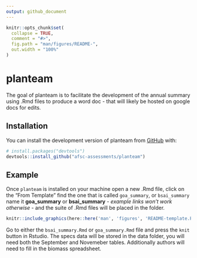 ```yaml
---
output: github_document
---
```


<!-- README.md is generated from README.Rmd. Please edit that file -->

```r
knitr::opts_chunk$set(
  collapse = TRUE,
  comment = "#>",
  fig.path = "man/figures/README-",
  out.width = "100%"
)
```

# planteam

<!-- badges: start -->
<!-- badges: end -->

The goal of planteam is to facilitate the development of the annual summary using .Rmd files to produce a word doc - that will likely be hosted on google docs for edits.

## Installation

You can install the development version of planteam from [GitHub](https://github.com/) with:

``` r
# install.packages("devtools")
devtools::install_github("afsc-assessments/planteam")
```

## Example

Once `planteam` is installed on your machine open a new .Rmd file, click on
the “From Template” find the one that is called `goa_summary`, or `bsai_summary` name it **goa_summary** or **bsai_summary** - *example links won't work otherwise* - and the suite of .Rmd files will be placed in the folder. 

```r
knitr::include_graphics(here::here('man', 'figures', 'README-template.PNG'))
```

Go to either the `bsai_summary.Rmd` or `goa_summary.Rmd` file and press the `knit` button in Rstudio.
The specs data will be stored in the data folder, you will need both the September and Novemeber tables. 
Additionally authors will need to fill in the biomass spreadsheet.
